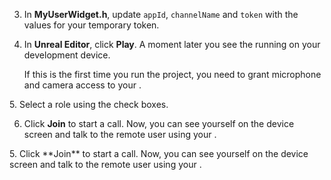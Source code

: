 <PlatformWrapper platform="unreal">

3. In **MyUserWidget.h**, update `appId`, `channelName` and `token` with the values for your temporary token.

4. In **Unreal Editor**, click **Play**. A moment later you see the <Vpl k="CLIENT" /> running on your development device.

    If this is the first time you run the project, you need to grant microphone and camera access to your <Vpl k="CLIENT"/>.


<ProductWrapper product="interactive-live-streaming">
5. Select a role using the check boxes.

6. Click **Join** to start a call. Now, you can see yourself on the device screen and talk to the remote user using your <Vpl k="CLIENT" />.
</ProductWrapper>

<ProductWrapper product="video-calling">
5. Click **Join** to start a call. Now, you can see yourself on the device screen and talk to the remote user using your <Vpl k="CLIENT" />.
</ProductWrapper>

</PlatformWrapper>